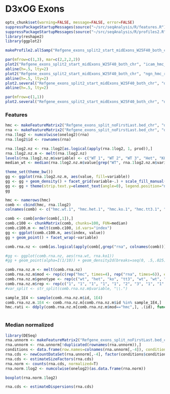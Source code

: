 D3xOG Exons
========================================================

```r
opts_chunk$set(warning=FALSE, message=FALSE, error=FALSE)
suppressPackageStartupMessages(source("~/src/seqAnalysis/R/features.R"))
suppressPackageStartupMessages(source("~/src/seqAnalysis/R/profiles2.R"))
library(reshape2)
library(ggplot2)
```

```r
makeProfile2.allSamp("Refgene_exons_split2_start_midExons_W25F40_both_chr", data_type="rpkm/mean", rm.outliers=.01)
```


```r
par(mfrow=c(1,3), mar=c(2,2,2,2))
plot2("Refgene_exons_split2_start_midExons_W25F40_both_chr", "icam_hmc_rpkm", data_type="rpkm/mean", group2="trim0.01", cols=col3[1], y.vals=c(0, 1.2), lab="Exon start", wsize=25)
abline(h=.5, lty=2)
plot2("Refgene_exons_split2_start_midExons_W25F40_both_chr", "ngn_hmc_rpkm", data_type="rpkm/mean", group2="trim0.01", cols=col3[1], y.vals=c(0, 1.2), lab="Exon start", wsize=25)
abline(h=.5, lty=2)
plot2.several("Refgene_exons_split2_start_midExons_W25F40_both_chr", "d3xog_hmc", data_type="rpkm/mean", group2="trim0.01", cols=col3, y.vals=c(0, 1.2), lab="Exon start", wsize=25)
abline(h=.5, lty=2)
```

```r
par(mfrow=c(1,1))
plot2.several("Refgene_exons_split2_start_midExons_W25F40_both_chr", "d3xog_rmrna", data_type="rpkm/mean", group2="trim0.01", cols=1:6, lab="Exon start", wsize=25, legend=F)
```

### Features
```r
hmc <- makeFeatureMatrix2("Refgene_exons_split_noFirstLast.bed_chr", "d3xog_tt3_hmc", data_type="rpkm/mean")
rna <- makeFeatureMatrix2("Refgene_exons_split_noFirstLast.bed_chr", "d3xog_rmrna_protein", data_type="rpkm/mean")
rna.1log2 <- numcolwise(onelog2)(rna)
rna.1log2$id <- rownames(rna)
```

```r
rna.1log2.nz <- rna.1log2[as.logical(apply(rna.1log2, 1, prod)),]
rna.1log2.nz.m <- melt(rna.1log2.nz)
levels(rna.1log2.nz.m$variable) <- c("WT 1", "WT 2", "WT 3", "Het", "KO 1", "KO 2")
median_wt <- median(rna.1log2.nz.m$value[grep("WT", rna.1log2.nz.m$variable)])
```

```r
theme_set(theme_bw())
gg <- ggplot(rna.1log2.nz.m, aes(value, fill=variable))
gg <- gg + geom_density() + facet_grid(variable~.) + scale_fill_manual(values=c(brewer.pal(3, "Greens"), "lightblue", brewer.pal(2, "Reds"))) + geom_vline(xintercept=median_wt)
gg <- gg + theme(strip.text.y=element_text(angle=0), legend.position="none") + labs(x="log2(RPKM + 1)", y="Density")
gg
```

```r
hmc <- namerows(hmc)
comb <- cbind(hmc, rna.1log2)
colnames(comb) <- c("hmc.wt.1", "hmc.het.1", "hmc.ko.1", "hmc.tt3.1", "id", "rna.wt.1", "rna.wt.2", "rna.wt.3", "rna.het.1", "rna.ko.1", "rna.ko.2")

```

```r
comb <- comb[order(comb[,1]),]
comb.c100 <- chunkMatrix(comb, chunks=100, FUN=median)
comb.c100.m <- melt(comb.c100, id.vars="index")
gg <- ggplot(comb.c100.m, aes(index, value))
gg + geom_point() + facet_wrap(~variable)

```

```r
comb.rna.nz <- comb[as.logical(apply(comb[,grep("rna", colnames(comb))], 1, prod)),]
```


```r
#gg <- ggplot(comb.rna.nz, aes(rna.wt, rna.ko1))
#gg + geom_point(alpha=I(1/10)) + geom_density2d(breaks=seq(0, .5,.025)) + geom_abline(slope=1, intercept=0, col=2)

```

```r
comb.rna.nz.m <- melt(comb.rna.nz)
comb.rna.nz.m$mod <- rep(c(rep("hmc", times=4), rep("rna", times=6)), each=nrow(comb.rna.nz))
comb.rna.nz.m$genotype <- rep(c("wt", "het", "ko", "tt3", "wt", "wt", "wt", "het", "ko", "ko"), each=nrow(comb.rna.nz))
comb.rna.nz.m$rep <- rep(c("1", "1", "1", "1", "1", "2", "3", "1", "1", "2"), each=nrow(comb.rna.nz))
#var_split <- str_split(comb.rna.nz.m$variable, "\\.")

```


```r
sample_1E4 <- sample(comb.rna.nz.m$id, 1E4)
comb.rna.nz.m.1E4 <- comb.rna.nz.m[comb.rna.nz.m$id %in% sample_1E4,]
hmc.rati <- ddply(comb.rna.nz.m[comb.rna.nz.m$mod=="hmc",], .(id), function(d) d$value / d$value[d$genotype=="wt"], .progress="text")
                  
```

### Median normalized
```r
library(DESeq)
rna.unnorm <- makeFeatureMatrix2("Refgene_exons_split_noFirstLast.bed_chr", "d3xog_rmrna_protein2", data_type="bam/sum")
rna.unnorm <- rna.unnorm[!duplicated(rownames(rna.unnorm)),]
conditions <- data.frame(row.names=colnames(rna.unnorm[,-4]), condition=c("wt", "wt", "wt", "ko", "ko"))
rna.cds <- newCountDataSet(rna.unnorm[,-4], factor(conditions$condition))
rna.cds <- estimateSizeFactors(rna.cds)
rna.norm <- counts(rna.cds, normalized=T)
rna.norm.1log2 <- numcolwise(onelog2)(as.data.frame(rna.norm))
```

```r
boxplot(rna.norm.1log2)
```

```r
rna.cds <- estimateDispersions(rna.cds)
```


